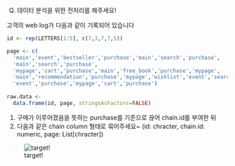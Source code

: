 Q) 데이터 분석을 위한 전처리를 해주세요!  

고객의 web log가 다음과 같이 기록되어 있습니다

```r
id <- rep(LETTERS[1:5], c(7,3,7,7,5))

page <- c(
  'main','event','bestseller','purchase','main','search','purchase',
  'main','search','purchase',
  'mypage','cart','purchase','main','free_book','purchase','mypage',
  'main','recommendation','purchase','mypage','wishlist','event','search',
  'event','purchase','mypage','cart','purchase')
  
raw.data <- 
  data.frame(id, page, stringsAsFactors=FALSE)
```

1. 구매가 이루어졌음을 뜻하는 purchase를 기준으로 끊어 chain.id를 부여한 뒤  
2. 다음과 같은 chain column 형태로 묶어주세요~ (id: chracter, chain.id: numeric, page: List[chracter])

![target!](purchase_chain_result.PNG)
